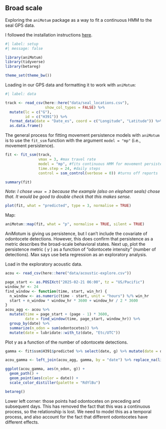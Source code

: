## Broad scale

Exploring the `aniMotum` package as a way to fit a continuous HMM to the seal GPS data.

I followed the installation instructions [here](https://ianjonsen.github.io/aniMotum/index.html).

```r
#| label: setup
#| message: false

library(aniMotum)
library(tidyverse)
library(betareg)

theme_set(theme_bw())
```

Loading in our GPS data and formatting it to work with `aniMotum`:

```r
#| label: data

track <- read_csv(here::here("data/seal_locations.csv"),
                  show_col_types = FALSE) %>% 
  mutate(lc = c("G"), 
         id = c("H391")) %>% 
  format_data(date = "Date_es", coord = c("Longitude", "Latitude")) %>% 
  as.data.frame()

```

The general process for fitting movement persistence models with `aniMotum` is to use the `fit_ssm` function with the argument `model = "mp"` (i.e., movement persistence).

```r

fit <- fit_ssm(track, 
               vmax = 3, #max travel rate 
               model = "mp", #fits continuous HMM for movement persistence
               time.step = 24, #daily steps
               control = ssm_control(verbose = 0)) #turns off reports

summary(fit)
```

*Note: I chose `vmax = 3` because the example (also on elephant seals) chose that. It would be good to double check that this makes sense.*

```r

plot(fit, what = "predicted", type = 3, normalise = TRUE)
```

Map:

```r
aniMotum::map(fit, what = "p", normalise = TRUE, silent = TRUE)
```

AniMotum is giving us persistence, but I can't include the covariate of odontocete detections. However, this does confirm that persistence as a metric describes the broad-scale behavioral states. Next up, plot the persistence metric ( $\gamma$ ) as a function of "odontocete intensity" (number of detections). Max says use beta regression as an exploratory analysis.

Load in the exploratory acoustic data.

```r

acou <- read_csv(here::here("data/acoustic-explore.csv"))

page_start <- as.POSIXct("2025-02-21 06:00", tz = "US/Pacific")
window_hr <- 24
find_window <- function(time, start, win_hr) {
  n_window <- as.numeric(time - start, unit = "hours") %/% win_hr
  start + n_window * window_hr * 3600 + window_hr / 2 * 3600
}
acou_agg <- acou %>% 
  mutate(time = page_start + (page - 1) * 3600,
         date = find_window(time, page_start, window_hr)) %>% 
  group_by(date) %>% 
  summarize(n_odon = sum(odontocetes)) %>% 
  mutate(date = lubridate::with_tz(date, "Etc/UTC"))

```

Plot $\gamma$ as a function of the number of odontocete detections.

```r

gamma <- fit$ssm$H391$predicted %>% select(date, g) %>% mutate(date = date - 3600)

acou_gamma <- left_join(acou_agg, gamma, by = "date") %>% replace_na(list(n_odon= 0))

ggplot(acou_gamma, aes(n_odon, g)) + 
  geom_path() +
  geom_point(aes(color = date)) + 
  scale_color_distiller(palette = "RdYlBu")

betareg()
```

Lower left corner: those points had odontocetes on preceding and subsequent days. This has removed the fact that this was a continuous process, so the relationship is lost. We need to model this as a temporal process, and also account for the fact that different odontocetes have different effects.

